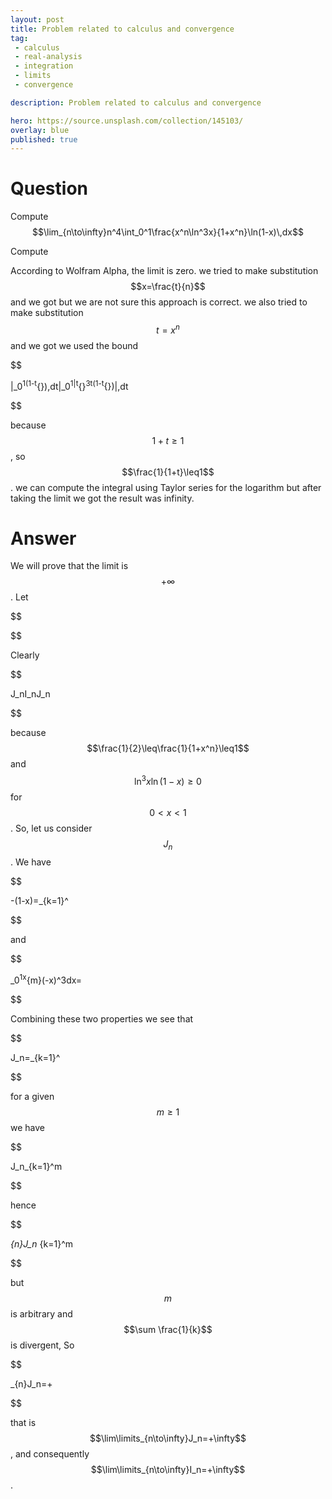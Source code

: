 ---
layout: post
title: Problem related to calculus and convergence
tag:
 - calculus
 - real-analysis
 - integration
 - limits
 - convergence

description: Problem related to calculus and convergence

hero: https://source.unsplash.com/collection/145103/
overlay: blue 
published: true
---

# Question 

Compute $$\lim_{n\to\infty}n^4\int_0^1\frac{x^n\ln^3x}{1+x^n}\ln(1-x)\,dx$$

<!--break-->


Compute

\begin{equation}
\lim_{n\to\infty}n^4\int_0^1\frac{x^n\ln^3x}{1+x^n}\ln(1-x)\,dx
\end{equation}

According to Wolfram Alpha, the limit is zero. we tried to make substitution $$x=\frac{t}{n}$$ and we got
\begin{equation}
\lim_{n\to\infty}\int_0^{\large\frac{1}{n}}\frac{t^n\ln^3t}{n^n+t^n}\ln\left(1-\frac{t}{n}\right)\,dx \to 0
\end{equation}
but we are  not sure this approach is correct.
we also tried to make substitution $$t=x^n$$ and we got
\begin{equation}
\lim_{n\to\infty}n^4\int_0^1\frac{x^n\ln^3x}{1+x^n}\ln(1-x)\,dx=\lim_{n\to\infty}\int_0^1\frac{t^{\large\frac{1}{n}}\ln^3t}{1+t}\ln\left(1-t^{\large\frac{1}{n}}\right)\,dt
\end{equation}
we used the bound 

$$

\left|\int_0^1\frac{t^{\large\frac{1}{n}}\ln^3t}{1+t}\ln\left(1-t^{\large\frac{1}{n}}\right)\,dt\right|\leq\int_0^1\left|t^{\large\frac{1}{n}}\ln^3t\ln\left(1-t^{\large\frac{1}{n}}\right)\right|\,dt

$$


because  $$1+t\ge1$$, so $$\frac{1}{1+t}\leq1$$. we can compute the integral using Taylor series for the logarithm but after taking the limit we got the result was infinity.

# Answer 


We will prove that the limit is $$+\infty$$.
Let 

$$

\eqalign{I_n&=n^4\int_0^1\frac{x^n}{1+x^n}\ln^3 x\ln(1-x)dx\cr
J_n&=n^4\int_0^1x^n\ln^3 x\ln(1-x)dx}

$$


Clearly 

$$

\frac{1}{2}J_n\leq I_n\leq J_n

$$


because $$\frac{1}{2}\leq\frac{1}{1+x^n}\leq1$$ and $$\ln^3x\ln(1-x)\geq0$$ for $$0<x<1$$.
So, let us consider $$J_n$$.
We have


$$

-\ln(1-x)=\sum_{k=1}^\infty\frac{x^k}{k}

$$


and


$$

\int_0^1x^{m}(-\ln x)^3dx=\frac{6}{(m+1)^4}

$$


Combining these two properties we see that


$$


J_n=\sum_{k=1}^\infty\frac{6n^4}{k(k+1+n)^4}


$$


for a given $$m\geq1$$ we have


$$


J_n\geq\sum_{k=1}^m\frac{6n^4}{k(k+1+n)^4}


$$


hence


$$

\liminf_{n\to\infty}J_n\geq 6 \sum_{k=1}^m\frac{1}{k}

$$


but $$m$$ is arbitrary and $$\sum \frac{1}{k}$$ is divergent, So


$$

\liminf_{n\to\infty}J_n=+\infty

$$


that is $$\lim\limits_{n\to\infty}J_n=+\infty$$, and consequently $$\lim\limits_{n\to\infty}I_n=+\infty$$.

